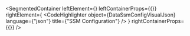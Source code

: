 
<SegmentedContainer
  leftElement={<DataSsmConfigDesc />}
  leftContainerProps={{}}
  rightElement={
    <CodeHighlighter
      object={DataSsmConfigVisualJson}
      language={"json"}
      title={"SSM Configuration"}
    />
  }
  rightContainerProps={{}}
/>

<div
  class={"spacer"}
/>


